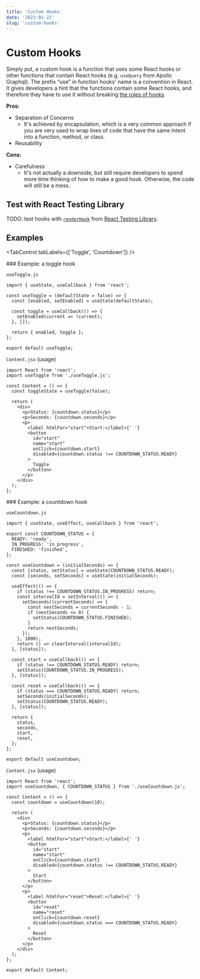 ```yaml
---
title: 'Custom Hooks'
date: '2023-01-22'
slug: 'custom-hooks'
---
```



# Custom Hooks

Simply put, a custom hook is a function that uses some React hooks or other functions that contain React hooks (e.g. `useQuery` from Apollo Graphql). The prefix “use” in function hooks' name is a convention in React. It gives developers a hint that the functions contain some React hooks, and therefore they have to use it without breaking [the rules of hooks](https://reactjs.org/docs/hooks-rules.html).

**Pros:**
- Separation of Concerns
  - It's achieved by encapsulation, which is a very common approach if you are very used to wrap lines of code that have the same intent into a function, method, or class.
- Reusability

**Cons:**
- Carefulness
  - It's not actually a downside, but still require developers to spend more time thinking of how to make a good hook. Otherwise, the code will still be a mess.

## Test with React Testing Library
TODO: test hooks with [`renderHook`](https://testing-library.com/docs/react-testing-library/api/#renderhook) from [React Testing Library](https://testing-library.com/).

## Examples
<TabControl tabLabels={['Toggle', 'Countdown']} />

<TabPanel index={0}>
  ### Example: a toggle hook

  `useToggle.js`
  ```jsx{numberLines:true}
  import { useState, useCallback } from 'react';

  const useToggle = (defaultState = false) => {
    const [enabled, setEnabled] = useState(defaultState);

    const toggle = useCallback(() => {
      setEnabled(current => !current);
    }, []);

    return { enabled, toggle };
  };

  export default useToggle;
  ```

  `Content.jsx` (usage)
  ```jsx{numberLines:true}
  import React from 'react';
  import useToggle from './useToggle.js';

  const Content = () => {
    const toggleState = useToggle(false);

    return (
      <div>
        <p>Status: {countdown.status}</p>
        <p>Seconds: {countdown.seconds}</p>
        <p>
          <label htmlFor="start">Start:</label>{' '}
          <button
            id="start"
            name="start"
            onClick={countdown.start}
            disabled={countdown.status !== COUNTDOWN_STATUS.READY}
          >
            Toggle
          </button>
        </p>
      </div>
    );
  };
  ```
</TabPanel>

<TabPanel index={1}>
  ### Example: a countdown hook

  `useCountdown.js`
  ```jsx{numberLines:true}
  import { useState, useEffect, useCallback } from 'react';

  export const COUNTDOWN_STATUS = {
    READY: 'ready',
    IN_PROGRESS: 'in_progress',
    FINISHED: 'finished',
  };

  const useCountdown = (initialSeconds) => {
    const [status, setStatus] = useState(COUNTDOWN_STATUS.READY);
    const [seconds, setSeconds] = useState(initialSeconds);

    useEffect(() => {
      if (status !== COUNTDOWN_STATUS.IN_PROGRESS) return;
      const intervalId = setInterval(() => {
        setSeconds((currentSeconds) => {
          const nextSeconds = currentSeconds - 1;
          if (nextSeconds <= 0) {
            setStatus(COUNTDOWN_STATUS.FINISHED);
          }
          return nextSeconds;
        });
      }, 1000);
      return () => clearInterval(intervalId);
    }, [status]);

    const start = useCallback(() => {
      if (status !== COUNTDOWN_STATUS.READY) return;
      setStatus(COUNTDOWN_STATUS.IN_PROGRESS);
    }, [status]);

    const reset = useCallback(() => {
      if (status === COUNTDOWN_STATUS.READY) return;
      setSeconds(initialSeconds);
      setStatus(COUNTDOWN_STATUS.READY);
    }, [status]);

    return {
      status,
      seconds,
      start,
      reset,
    };
  };

  export default useCountdown;
  ```

  `Content.jsx` (usage)
  ```jsx{numberLines:true}
  import React from 'react';
  import useCountdown, { COUNTDOWN_STATUS } from './useCountdown.js';

  const Content = () => {
    const countdown = useCountdown(10);

    return (
      <div>
        <p>Status: {countdown.status}</p>
        <p>Seconds: {countdown.seconds}</p>
        <p>
          <label htmlFor="start">Start:</label>{' '}
          <button
            id="start"
            name="start"
            onClick={countdown.start}
            disabled={countdown.status !== COUNTDOWN_STATUS.READY}
          >
            Start
          </button>
        </p>
        <p>
          <label htmlFor="reset">Reset:</label>{' '}
          <button
            id="reset"
            name="reset"
            onClick={countdown.reset}
            disabled={countdown.status === COUNTDOWN_STATUS.READY}
          >
            Reset
          </button>
        </p>
      </div>
    );
  };

  export default Content;
  ```
</TabPanel>
